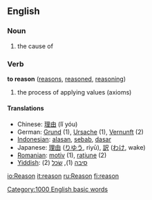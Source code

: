 ==English==

{{rank|John|hour|air|368|reason|feel|behind|sn}}

===Noun===
{{en-noun-reg}}

# the cause of

===Verb===
'''to reason'''  ([[reasons]], [[reasoned]], [[reasoning]])

# the process of applying values (axioms)

====Translations====
*Chinese: [[理由]] (lǐ yóu)
*German: [[Grund]] {{m}} (1), [[Ursache]] {{f}} (1), [[Vernunft]] {{f}} (2)
*[[Indonesian]]: [[alas|alasan]], [[sebab]], [[dasar]]
*Japanese: [[理由]] ([[りゆう]], riyū), [[訳]] ([[わけ]], wake)
*[[Romanian]]: [[motiv]] {{n}} (1), [[raţiune]] {{f}} (2)
*[[Yiddish]]: [[סיבה]] {{f}} (1), [[שׂכל]] {{m}} (2)

[[Category:1000 English basic words]]

[[io:Reason]]
[[it:reason]]
[[ru:Reason]]
[[fi:reason]]
